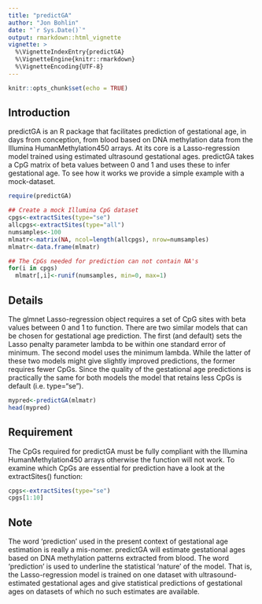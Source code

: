 ```yaml
---
title: "predictGA"
author: "Jon Bohlin"
date: "`r Sys.Date()`"
output: rmarkdown::html_vignette
vignette: >
  %\VignetteIndexEntry{predictGA}
  %\VignetteEngine{knitr::rmarkdown}
  %\VignetteEncoding{UTF-8}
---
```


```r
knitr::opts_chunk$set(echo = TRUE)
```

## Introduction
predictGA is an R package that facilitates prediction of gestational age, in days from conception, from blood based on DNA methylation data from the Illumina HumanMethylation450 arrays. At its core is a Lasso-regression model trained using estimated ultrasound gestational ages. predictGA takes a CpG matrix of beta values between 0 and 1 and uses these to infer gestational age. To see how it works we provide a simple example with a mock-dataset.


```r

require(predictGA)

## Create a mock Illumina CpG dataset
cpgs<-extractSites(type="se")
allcpgs<-extractSites(type="all")
numsamples<-100
mlmatr<-matrix(NA, ncol=length(allcpgs), nrow=numsamples)
mlmatr<-data.frame(mlmatr)

## The CpGs needed for prediction can not contain NA's
for(i in cpgs)
  mlmatr[,i]<-runif(numsamples, min=0, max=1)
```

## Details
The glmnet Lasso-regression object requires a set of CpG sites with beta values between 0 and 1 to function. There are two similar models that can be chosen for gestational age prediction. The first (and default) sets the Lasso penalty parameter lambda to be within one standard error of minimum. The second model uses the minimum lambda. While the latter of these two models might give slightly improved predictions, the former requires fewer CpGs. Since the quality of the gestational age predictions is practically the same for both models the model that retains less CpGs is default (i.e. type="se").


```r
mypred<-predictGA(mlmatr)
head(mypred)
```

## Requirement
The CpGs required for predictGA must be fully compliant with the Illumina HumanMethylation450 arrays otherwise the function will not work. To examine which CpGs are essential for prediction have a look at the extractSites() function:


```r
cpgs<-extractSites(type="se")
cpgs[1:10]
```

## Note
The word 'prediction' used in the present context of gestational age estimation is really a mis-nomer. predictGA will estimate gestational ages based on DNA methylation patterns extracted from blood. The word 'prediction' is used to underline the statistical 'nature' of the model. That is, the Lasso-regression model is trained on one dataset with ultrasound-estimated gestational ages and give statistical predictions of gestational ages on datasets of which no such estimates are available.
